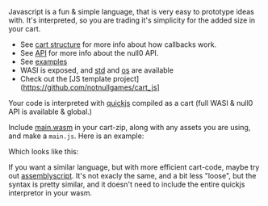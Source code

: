 
<Callout emoji='😃'>Javascript is a fun & simple language, that is very easy to prototype ideas with. It's interpreted, so you are trading it's simplicity for the added size in your cart.</Callout>

- See [cart structure](/null0/cart) for more info about how callbacks work.
- See [API](/null0/api) for more info about the null0 API.
- See [examples](https://github.com/notnullgames/notnullgames/tree/main/examples/js)
- WASI is exposed, and [std](https://bellard.org/quickjs/quickjs.html#std-module) and [os](https://bellard.org/quickjs/quickjs.html#os-module) are available
- Check out the [JS template project](https://github.com/notnullgames/cart_js]


Your code is interpreted with [quickjs](https://bellard.org/quickjs/) compiled as a cart (full WASI & null0 API is available & global.)

Include [main.wasm](https://github.com/notnullgames/notnullgames/raw/refs/heads/main/examples/js/main.wasm) in your cart-zip, along with any assets you are using, and make a `main.js`. Here is an example:

<Example src='js/example/main.js' />

Which looks like this:

<Null0Cart src='/carts/js-example.null0' />

If you want a similar language, but with more efficient cart-code, maybe try out [assemblyscript](assemblyscript). It's not exacly the same, and a bit less "loose", but the syntax is pretty similar, and it doesn't need to include the entire quickjs interpretor in your wasm.
